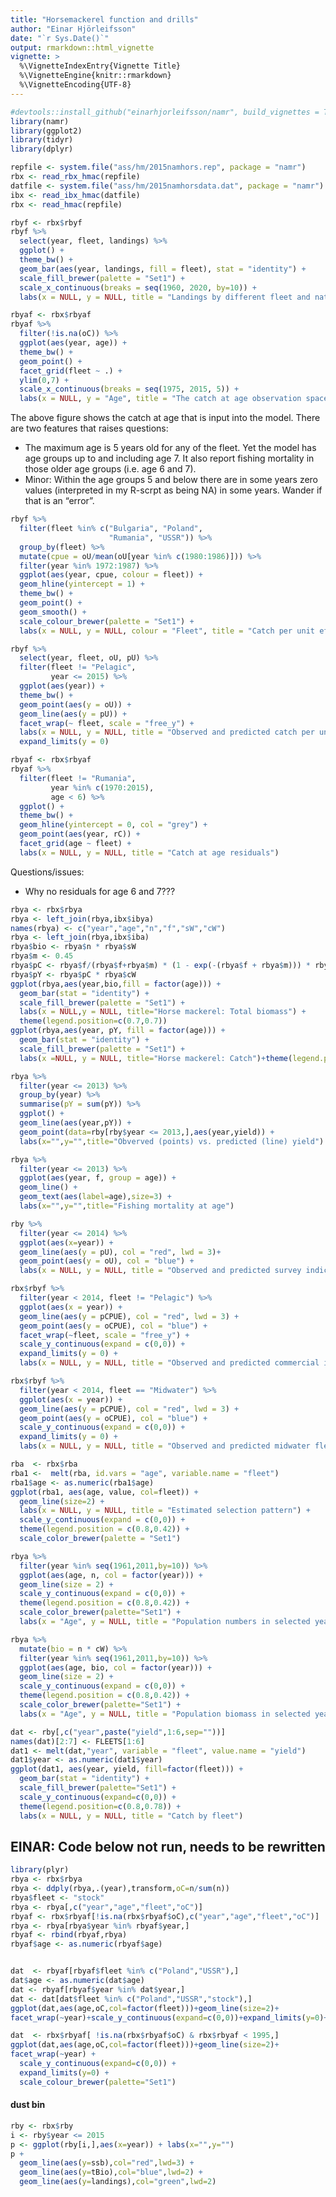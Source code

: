 ```yaml
---
title: "Horsemackerel function and drills"
author: "Einar Hjörleifsson"
date: "`r Sys.Date()`"
output: rmarkdown::html_vignette
vignette: >
  %\VignetteIndexEntry{Vignette Title}
  %\VignetteEngine{knitr::rmarkdown}
  %\VignetteEncoding{UTF-8}
---
```


```r
#devtools::install_github("einarhjorleifsson/namr", build_vignettes = TRUE)
library(namr)
library(ggplot2)
library(tidyr)
library(dplyr)
```

```r
repfile <- system.file("ass/hm/2015namhors.rep", package = "namr")
rbx <- read_rbx_hmac(repfile)
datfile <- system.file("ass/hm/2015namhorsdata.dat", package = "namr")
ibx <- read_ibx_hmac(datfile)
rbx <- read_hmac(repfile)
```

```r
rbyf <- rbx$rbyf
rbyf %>% 
  select(year, fleet, landings) %>% 
  ggplot() +
  theme_bw() +
  geom_bar(aes(year, landings, fill = fleet), stat = "identity") +
  scale_fill_brewer(palette = "Set1") +
  scale_x_continuous(breaks = seq(1960, 2020, by=10)) +
  labs(x = NULL, y = NULL, title = "Landings by different fleet and nations")
```

```r
rbyaf <- rbx$rbyaf
rbyaf %>% 
  filter(!is.na(oC)) %>% 
  ggplot(aes(year, age)) +
  theme_bw() +
  geom_point() +
  facet_grid(fleet ~ .) +
  ylim(0,7) +
  scale_x_continuous(breaks = seq(1975, 2015, 5)) +
  labs(x = NULL, y = "Age", title = "The catch at age observation space")
```

The above figure shows the catch at age that is input into the model. There are two features that raises questions:

* The maximum age is 5 years old for any of the fleet. Yet the model has age groups up to and including age 7. It also report fishing mortality in those older age groups (i.e. age 6 and 7).
* Minor: Within the age groups 5 and below there are in some years zero values (interpreted in my R-scrpt as being NA) in some years. Wander if that is an "error".

```r
rbyf %>%
  filter(fleet %in% c("Bulgaria", "Poland",
                      "Rumania", "USSR")) %>% 
  group_by(fleet) %>% 
  mutate(cpue = oU/mean(oU[year %in% c(1980:1986)])) %>% 
  filter(year %in% 1972:1987) %>% 
  ggplot(aes(year, cpue, colour = fleet)) +
  geom_hline(yintercept = 1) +
  theme_bw() +
  geom_point() +
  geom_smooth() +
  scale_colour_brewer(palette = "Set1") +
  labs(x = NULL, y = NULL, colour = "Fleet", title = "Catch per unit effort")
```


```r
rbyf %>% 
  select(year, fleet, oU, pU) %>% 
  filter(fleet != "Pelagic",
         year <= 2015) %>% 
  ggplot(aes(year)) +
  theme_bw() +
  geom_point(aes(y = oU)) +
  geom_line(aes(y = pU)) +
  facet_wrap(~ fleet, scale = "free_y") +
  labs(x = NULL, y = NULL, title = "Observed and predicted catch per unit effort") +
  expand_limits(y = 0)
```



```r
rbyaf <- rbx$rbyaf
rbyaf %>% 
  filter(fleet != "Rumania",
         year %in% c(1970:2015),
         age < 6) %>% 
  ggplot() +
  theme_bw() +
  geom_hline(yintercept = 0, col = "grey") +
  geom_point(aes(year, rC)) +
  facet_grid(age ~ fleet) +
  labs(x = NULL, y = NULL, title = "Catch at age residuals")
```

Questions/issues:

* Why no residuals for age 6 and 7???

```r
rbya <- rbx$rbya
rbya <- left_join(rbya,ibx$ibya)
names(rbya) <- c("year","age","n","f","sW","cW")
rbya <- left_join(rbya,ibx$iba)
rbya$bio <- rbya$n * rbya$sW
rbya$m <- 0.45
rbya$pC <- rbya$f/(rbya$f+rbya$m) * (1 - exp(-(rbya$f + rbya$m))) * rbya$n
rbya$pY <- rbya$pC * rbya$cW
ggplot(rbya,aes(year,bio,fill = factor(age))) + 
  geom_bar(stat = "identity") +
  scale_fill_brewer(palette = "Set1") +
  labs(x = NULL,y = NULL, title="Horse mackerel: Total biomass") +
  theme(legend.position=c(0.7,0.7))
ggplot(rbya,aes(year, pY, fill = factor(age))) +
  geom_bar(stat = "identity") +
  scale_fill_brewer(palette = "Set1") +
  labs(x =NULL, y = NULL, title="Horse mackerel: Catch")+theme(legend.position=c(0.8,0.74))
```



```r
rbya %>% 
  filter(year <= 2013) %>% 
  group_by(year) %>% 
  summarise(pY = sum(pY)) %>% 
  ggplot() + 
  geom_line(aes(year,pY)) +
  geom_point(data=rby[rby$year <= 2013,],aes(year,yield)) +
  labs(x="",y="",title="Obverved (points) vs. predicted (line) yield")
```

```r
rbya %>% 
  filter(year <= 2013) %>% 
  ggplot(aes(year, f, group = age)) + 
  geom_line() +  
  geom_text(aes(label=age),size=3) +
  labs(x="",y="",title="Fishing mortality at age")
```

```r
rby %>% 
  filter(year <= 2014) %>% 
  ggplot(aes(x=year)) + 
  geom_line(aes(y = pU), col = "red", lwd = 3)+
  geom_point(aes(y = oU), col = "blue") +
  labs(x = NULL, y = NULL, title = "Observed and predicted survey indices")
```

```r
rbx$rbyf %>% 
  filter(year < 2014, fleet != "Pelagic") %>% 
  ggplot(aes(x = year)) + 
  geom_line(aes(y = pCPUE), col = "red", lwd = 3) +
  geom_point(aes(y = oCPUE), col = "blue") +
  facet_wrap(~fleet, scale = "free_y") +
  scale_y_continuous(expand = c(0,0)) +
  expand_limits(y = 0) +
  labs(x = NULL, y = NULL, title = "Observed and predicted commercial indices")
```

```r
rbx$rbyf %>% 
  filter(year < 2014, fleet == "Midwater") %>% 
  ggplot(aes(x = year)) +
  geom_line(aes(y = pCPUE), col = "red", lwd = 3) +
  geom_point(aes(y = oCPUE), col = "blue") +
  scale_y_continuous(expand = c(0,0)) +
  expand_limits(y = 0) +
  labs(x = NULL, y = NULL, title = "Observed and predicted midwater fleet indices")
```

```r
rba  <- rbx$rba
rba1 <-  melt(rba, id.vars = "age", variable.name = "fleet")
rba1$age <- as.numeric(rba1$age)
ggplot(rba1, aes(age, value, col=fleet)) + 
  geom_line(size=2) +
  labs(x = NULL, y = NULL, title = "Estimated selection pattern") +
  scale_y_continuous(expand = c(0,0)) + 
  theme(legend.position = c(0.8,0.42)) + 
  scale_color_brewer(palette = "Set1")
```


```r
rbya %>% 
  filter(year %in% seq(1961,2011,by=10)) %>% 
  ggplot(aes(age, n, col = factor(year))) +
  geom_line(size = 2) +
  scale_y_continuous(expand = c(0,0)) + 
  theme(legend.position = c(0.8,0.42)) +
  scale_color_brewer(palette="Set1") +
  labs(x = "Age", y = NULL, title = "Population numbers in selected years")
```

```r
rbya %>% 
  mutate(bio = n * cW) %>% 
  filter(year %in% seq(1961,2011,by=10)) %>% 
  ggplot(aes(age, bio, col = factor(year))) + 
  geom_line(size = 2) + 
  scale_y_continuous(expand = c(0,0)) + 
  theme(legend.position = c(0.8,0.42)) + 
  scale_color_brewer(palette="Set1") +
  labs(x = "Age", y = NULL, title = "Population biomass in selected years")
```

```r
dat <- rby[,c("year",paste("yield",1:6,sep=""))]
names(dat)[2:7] <- FLEETS[1:6]
dat1 <- melt(dat,"year", variable = "fleet", value.name = "yield")
dat1$year <- as.numeric(dat1$year)
ggplot(dat1, aes(year, yield, fill=factor(fleet))) + 
  geom_bar(stat = "identity") + 
  scale_fill_brewer(palette="Set1") +
  scale_y_continuous(expand=c(0,0)) + 
  theme(legend.position=c(0.8,0.78)) +
  labs(x = NULL, y = NULL, title = "Catch by fleet")
```

## EINAR: Code below not run, needs to be rewritten

```r
library(plyr)
rbya <- rbx$rbya
rbya <- ddply(rbya,.(year),transform,oC=n/sum(n))
rbya$fleet <- "stock"
rbya <- rbya[,c("year","age","fleet","oC")]
rbyaf <- rbx$rbyaf[!is.na(rbx$rbyaf$oC),c("year","age","fleet","oC")]
rbya <- rbya[rbya$year %in% rbyaf$year,]
rbyaf <- rbind(rbyaf,rbya)
rbyaf$age <- as.numeric(rbyaf$age)


dat  <- rbyaf[rbyaf$fleet %in% c("Poland","USSR"),]
dat$age <- as.numeric(dat$age)
dat <- rbyaf[rbyaf$year %in% dat$year,]
dat <- dat[dat$fleet %in% c("Poland","USSR","stock"),]
ggplot(dat,aes(age,oC,col=factor(fleet)))+geom_line(size=2)+
facet_wrap(~year)+scale_y_continuous(expand=c(0,0))+expand_limits(y=0)+scale_color_brewer(palette="Set1")
```

```r
dat  <- rbx$rbyaf[ !is.na(rbx$rbyaf$oC) & rbx$rbyaf < 1995,]
ggplot(dat,aes(age,oC,col=factor(fleet)))+geom_line(size=2)+
facet_wrap(~year) +
  scale_y_continuous(expand=c(0,0)) +
  expand_limits(y=0) + 
  scale_colour_brewer(palette="Set1")
```

#### dust bin

```r
rby <- rbx$rby
i <- rby$year <= 2015
p <- ggplot(rby[i,],aes(x=year)) + labs(x="",y="")
p + 
  geom_line(aes(y=ssb),col="red",lwd=3) +
  geom_line(aes(y=tBio),col="blue",lwd=2) +
  geom_line(aes(y=landings),col="green",lwd=2)
```